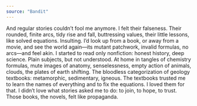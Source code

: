 ```yaml
---
source: "Bandit"
---
```


And regular stories couldn’t fool me anymore. I felt their falseness. Their rounded, finite arcs, tidy rise and fall, buttressing values, their little lessons, like solved equations. Insulting. I’d look up from a book, or away from a movie, and see the world again—its mutant patchwork, invalid formulas, no arcs—and feel akin. I started to read only nonfiction: honest history, deep science. Plain subjects, but not understood. At home in tangles of chemistry formulas, mute images of anatomy, senselessness, empty action of animals, clouds, the plates of earth shifting. The bloodless categorization of geology textbooks: metamorphic, sedimentary, igneous. The textbooks trusted me to learn the names of everything and to fix the equations. I loved them for that. I didn’t love what stories asked me to do: to join, to hope, to trust. Those books, the novels, felt like propaganda.


